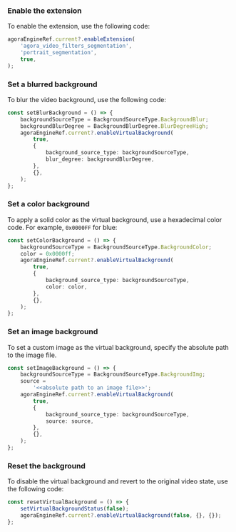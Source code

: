 <PlatformWrapper platform="react-native">

### Enable the extension

To enable the <Vg k="RTEE_VB"/> extension, use the following code:

```typescript
agoraEngineRef.current?.enableExtension(
    'agora_video_filters_segmentation',
    'portrait_segmentation',
    true,
);
```

### Set a blurred background

To blur the video background, use the following code:

```typescript
const setBlurBackground = () => {
    backgroundSourceType = BackgroundSourceType.BackgroundBlur;
    backgroundBlurDegree = BackgroundBlurDegree.BlurDegreeHigh;
    agoraEngineRef.current?.enableVirtualBackground(
        true,
        {
            background_source_type: backgroundSourceType,
            blur_degree: backgroundBlurDegree,
        },
        {},
    );
};
```

### Set a color background

To apply a solid color as the virtual background, use a hexadecimal color code. For example, `0x0000FF` for blue:

```typescript
const setColorBackground = () => {
    backgroundSourceType = BackgroundSourceType.BackgroundColor;
    color = 0x0000ff;
    agoraEngineRef.current?.enableVirtualBackground(
        true,
        {
            background_source_type: backgroundSourceType,
            color: color,
        },
        {},
    );
}; 
```

### Set an image background

To set a custom image as the virtual background, specify the absolute path to the image file.

```typescript
const setImageBackground = () => {
    backgroundSourceType = BackgroundSourceType.BackgroundImg;
    source =
        '<<absolute path to an image file>>';
    agoraEngineRef.current?.enableVirtualBackground(
        true,
        {
            background_source_type: backgroundSourceType,
            source: source,
        },
        {},
    );
};
```

### Reset the background

To disable the virtual background and revert to the original video state, use the following code:

```typescript
const resetVirtualBackground = () => {
    setVirtualBackgroundStatus(false);
    agoraEngineRef.current?.enableVirtualBackground(false, {}, {});
};
```

</PlatformWrapper>